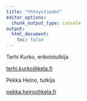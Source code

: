 ```yaml
---
title: "Yhteystiedot"
editor_options: 
  chunk_output_type: console
output:
  html_document:
    toc: false
---
```



<div class="row">
<div class="col-md-4">

<div class="card border-primary mb-3" style="max-width: 30rem;">
<div class="card-header">Terhi Kurko, erikoistutkija</div>
<div class="card-body">
<!--p class="card-text">050 331 3982</p-->
<a href="mailto:terhi.kurko@kela.fi?subject=Laaketieto-sivusto">terhi.kurko@kela.fi</a>

</div>
</div>        

</div>
<div class="col-md-4">

<div class="card border-primary mb-3" style="max-width: 30rem;">
<div class="card-header">Pekka Heino, tutkija</div>
<div class="card-body">
<!--p class="card-text">020 634 1887</p-->
<a href="mailto:pekka.heino@kela.fi?subject=Laaketieto-sivusto">pekka.heino@kela.fi</a>
</div>
</div>

</div>
<div class="col-md-4">


</div>
</div>




